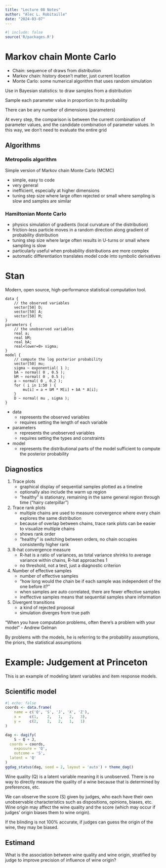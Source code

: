 ```yaml
---
title: "Lecture 08 Notes"
author: "Alec L. Robitaille"
date: "2024-03-07"
---
```


```r
#| include: false
source('R/packages.R')
```

# Markov chain Monte Carlo

- Chain: sequence of draws from distribution
- Markov chain: history doesn't matter, just current location
- Monte Carlo: some numerical algorithm that uses random simulation


Use in Bayesian statistics: to draw samples from a distribution

Sample each parameter value in proportion to its probability

There can be any number of dimensions (parameters)

At every step, the comparison is between the current combination of parameter
values, and the candidate combination of parameter values. In this way, 
we don't need to evaluate the entire grid


## Algorithms

### Metropolis algorithm

Simple version of Markov chain Monte Carlo (MCMC)

- simple, easy to code
- very general
- inefficient, especially at higher dimensions
- tuning step size where large often rejected or small where sampling is slow 
and samples are similar


### Hamiltonian Monte Carlo

- physics simulation of gradients (local curvature of the distribution)
- friction-less particle moves in a random direction along gradient of probability
distribution
- tuning step size where large often results in U-turns or small where sampling
is slow
- particularly useful when probability distributions are more complex
- automatic differentiation translates model code into symbolic derivatives



# Stan

Modern, open source, high-performance statistical computation tool. 

```{}
data {
	// the observed variables
	vector[50] D;
	vector[50] A;
	vector[50] M;
}
parameters {
	// the unobserved variables
	real a;
	real bM;
	real bA;
	real<lower=0> sigma;
}
model {
	// compute the log posterior probability
	vector[50] mu;
	sigma ~ exponential( 1 );
	bA ~ normal( 0 , 0.5 );
	bM ~ normal( 0 , 0.5 );
	a ~ normal( 0 , 0.2 );
	for ( i in 1:50 ) {
		mu[i] = a + bM * M[i] + bA * A[i];
	}
	D ~ normal( mu , sigma );
}
```

- data
	- represents the observed variables
	- requires setting the length of each variable
- parameters
	- represents the unobserved variables
	- requires setting the types and constraints
- model
	- represents the distributional parts of the model sufficient to compute the 
	posterior probability


## Diagnostics

1. Trace plots
	- graphical display of sequential samples plotted as a timeline
	- optionally also include the warm up region
	- "healthy" is stationary, remaining in the same general region 
through time ("hairy caterpillar") 
1. Trace rank plots
	- multiple chains are used to measure convergence where every chain explores
the same distribution
	- because of overlap between chains, trace rank plots can be easier to
visualize multiple chains
	- shows rank order
	- "healthy" is switching between orders, no chain occupies consistently higher rank
1. R-hat convergence measure
	- R-hat is a ratio of variances, as total variance shrinks to average variance
within chains, R-hat approaches 1
	- no threshold, not a test, just a diagnostic criterion
1. Number of effective samples
	- number of effective samples
	- "how long would the chain be if each sample was independent of the one before it?"
	- when samples are auto correlated, there are fewer effective samples
	- ineffective samples means that sequential samples share information
1. Divergent transitions
	- a kind of rejected proposal
	- simulation diverges from true path


"When you have computation problems, often there's a problem with your model" -
Andrew Gelman

By problems with the models, he is referring to the probability assumptions, the
priors, the statistical assumptions


# Example: Judgement at Princeton

This is an example of modeling latent variables and item response models. 


## Scientific model

```r
#| echo: false
coords <- data.frame(
	name = c('Q', 'S', 'J', 'X', 'Z'),
	x =    c(1,    2,   1,   2,   3),
	y =    c(2,    2,   2,   1,   1)
)
```

```r
dag <- dagify(
	S ~ Q + J,
  coords = coords,
	exposure = 'Q',
	outcome = 'S',
  latent = 'Q'
)
ggdag_status(dag, seed = 2, layout = 'auto') + theme_dag()
```

Wine quality (Q) is a latent variable meaning it is unobserved. There is no way 
to  directly measure the quality of a wine because that is determined by 
preferences, etc. 

We can observe the score (S) given by judges, who each have their own
unobservable characteristics such as dispositions, opinions, biases, etc. 
Wine origin may affect the wine quality and the score (which may occur if 
judges' origin biases them to wine origin). 

If the blinding is not 100% accurate, if judges can guess the origin of the wine, 
they may be biased. 


## Estimand

What is the association between wine quality and wine origin, stratified by
judge to improve precision of influence of wine origin?
